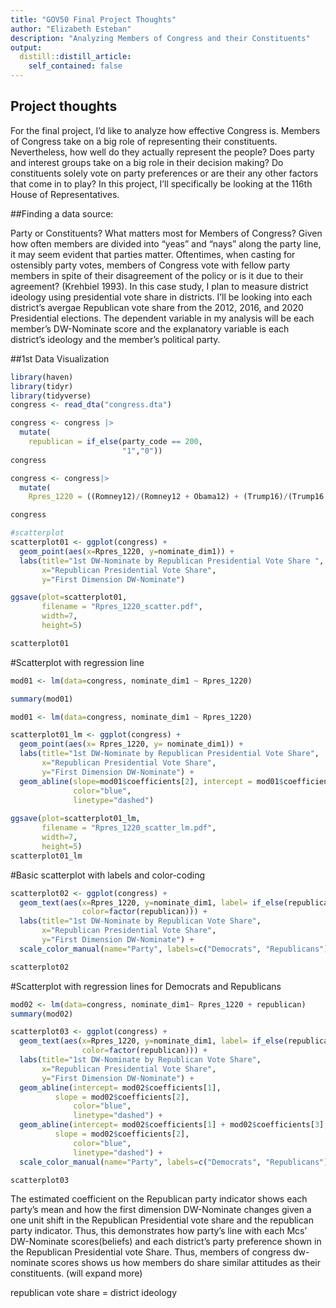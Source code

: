 ```yaml
---
title: "GOV50 Final Project Thoughts"
author: "Elizabeth Esteban"
description: "Analyzing Members of Congress and their Constituents"
output:
  distill::distill_article:
    self_contained: false
---
```



## Project thoughts

For the final project, I'd like to analyze how effective Congress is. Members of Congress take on a big role of representing their constituents. Nevertheless, how well do they actually represent the people? Does party and interest groups take on a big role in their decision making? Do constituents solely vote on party preferences or are their any other factors that come in to play? In this project, I'll specifically be looking at the 116th House of Representatives. 


##Finding a data source:

Party or Constituents? What matters most for Members of Congress? Given how often members are divided into "yeas" and "nays" along the party line, it may seem evident that parties matter. Oftentimes, when casting for ostensibly party votes, members of Congress vote with fellow party members in spite of their disagreement of the policy or is it due to their agreement? (Krehbiel 1993). In this case study, I plan to measure district ideology using presidential vote share in districts. I'll be looking into each district's avergae Republican vote share from the 2012, 2016, and 2020 Presidential elections. The dependent variable in my analysis will be each member's DW-Nominate score and the explanatory variable is each district's ideology and the member's political party. 

##1st Data Visualization

```r
library(haven)
library(tidyr)
library(tidyverse)
congress <- read_dta("congress.dta")
```

```r
congress <- congress |>
  mutate(
    republican = if_else(party_code == 200,
                         "1","0"))
congress

congress <- congress|>
  mutate(
    Rpres_1220 = ((Romney12)/(Romney12 + Obama12) + (Trump16)/(Trump16 + Clinton16) + (Trump20)/(Biden20 + Trump20))/3)

congress

#scatterplot
scatterplot01 <- ggplot(congress) +
  geom_point(aes(x=Rpres_1220, y=nominate_dim1)) +
  labs(title="1st DW-Nominate by Republican Presidential Vote Share ",
       x="Republican Presidential Vote Share",
       y="First Dimension DW-Nominate")

ggsave(plot=scatterplot01, 
       filename = "Rpres_1220_scatter.pdf",
       width=7,
       height=5)

scatterplot01
```
#Scatterplot with regression line
```r
mod01 <- lm(data=congress, nominate_dim1 ~ Rpres_1220)

summary(mod01)
```

```r
mod01 <- lm(data=congress, nominate_dim1 ~ Rpres_1220)

scatterplot01_lm <- ggplot(congress) +
  geom_point(aes(x= Rpres_1220, y= nominate_dim1)) +
  labs(title="1st DW-Nominate by Republican Presidential Vote Share",
       x="Republican Presidential Vote Share",
       y="First Dimension DW-Nominate") +
  geom_abline(slope=mod01$coefficients[2], intercept = mod01$coefficients[1], 
              color="blue",
              linetype="dashed")
  
ggsave(plot=scatterplot01_lm, 
       filename = "Rpres_1220_scatter_lm.pdf",
       width=7,
       height=5)
scatterplot01_lm
```

#Basic scatterplot with labels and color-coding

```r
scatterplot02 <- ggplot(congress) +
  geom_text(aes(x=Rpres_1220, y=nominate_dim1, label= if_else(republican == 1, "R", "D"),
                color=factor(republican))) + 
  labs(title="1st DW-Nominate by Republican Vote Share",
       x="Republican Presidential Vote Share",
       y="First Dimension DW-Nominate") +
  scale_color_manual(name="Party", labels=c("Democrats", "Republicans"), values=c("Blue", "Red")) 

scatterplot02
```
#Scatterplot with regression lines for Democrats and Republicans
```r
mod02 <- lm(data=congress, nominate_dim1~ Rpres_1220 + republican)
summary(mod02)

scatterplot03 <- ggplot(congress) +
  geom_text(aes(x=Rpres_1220, y=nominate_dim1, label= if_else(republican == 1, "R", "D"),
                color=factor(republican))) + 
  labs(title="1st DW-Nominate by Republican Vote Share",
       x="Republican Presidential Vote Share",
       y="First Dimension DW-Nominate") +
  geom_abline(intercept= mod02$coefficients[1],
          slope = mod02$coefficients[2], 
              color="blue",
              linetype="dashed") +
  geom_abline(intercept= mod02$coefficients[1] + mod02$coefficients[3],
          slope = mod02$coefficients[2],
              color="blue",
              linetype="dashed") +
  scale_color_manual(name="Party", labels=c("Democrats", "Republicans"), values=c("Blue", "Red")) 

scatterplot03
```


The estimated coefficient on the Republican party indicator shows each party's mean and how the first dimension DW-Nominate changes given a one unit shift in the Republican Presidential vote share and the republican party indicator. Thus, this demonstrates how party's line with each Mcs' DW-Nominate scores(beliefs) and each district's party preference shown in the Republican Presidential vote Share. Thus, members of congress dw-nominate scores shows us how members do share similar attitudes as their constituents. (will expand more)

republican vote share = district ideology
